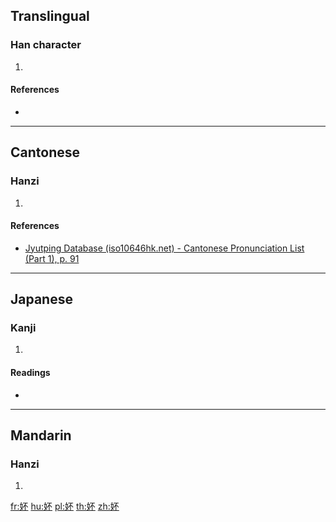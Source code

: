 ==Translingual==

===Han character===
{{Han char|rn=38|rad=女|as=04|sn=7|four=|canj=VMF|ids=⿰女不}}

# {{defn|Han|sort=女04}}

====References====
* {{Han ref|kx=0256.260|dkj=06092|dj=0521.060|hdz=21030.010|uh=599A|ud=22938}}

----

==Cantonese==

===Hanzi===
{{yue-hanzi|jyut=[[fau2]]|y=fau2}}

# {{defn|lang=yue|sort=女04}}

====References====
* [http://www.iso10646hk.net/jp/document/download.jsp Jyutping Database (iso10646hk.net) - Cantonese Pronunciation List (Part 1), p. 91]

----

==Japanese==

===Kanji===
{{ja-kanji|grade=|rs=女04}}

# {{defn|lang=ja|sort=女04}}

====Readings====
* {{ja-readings|on=[[ふう]] (fū), [[はい]] (hai)|kun=}}

----

==Mandarin==

===Hanzi===
{{cmn-hanzi|pin=[[fǒu]] ([[fou3]]), [[pēi]] ([[pei1]])|wg=fou<sup>3</sup>, p'ei<sup>1</sup>}}

# {{defn|lang=cmn|sort=女04}}

[[fr:妚]]
[[hu:妚]]
[[pl:妚]]
[[th:妚]]
[[zh:妚]]